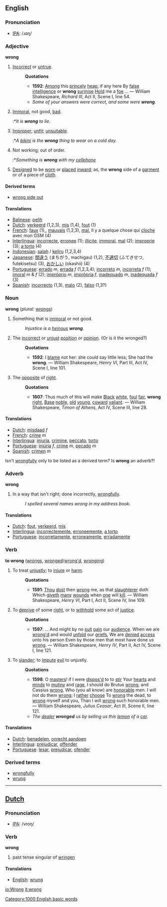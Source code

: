 ==English==

=== Pronunciation ===
*[[w:IPA|IPA]]: /ɹɑŋ/

===Adjective===
'''wrong''' <!--([[wronger]], [[wrongest]]) -->

#[[Incorrect]] or [[untrue]]. 
#:'''Quotations'''
#:*'''1592''': [[Among]] this [[princely]] [[heap]], if any here By [[false]] [[intelligence]] or '''wrong''' [[surmise]] [[Hold]] me a [[foe]] ... &mdash; William Shakespeare, ''Richard III'', Act II, Scene I, line 54.
#:*''Some of your answers were correct, and some were '''wrong'''.'' 
#[[Immoral]], not good, [[bad]]. 
#:*''It is '''wrong''' to lie.'' 
#[[Improper]]; [[unfit]]; [[unsuitable]]. 
#:*''A [[bikini]] is the '''wrong''' thing to wear on a cold day.'' 
#Not working; out of order.  <!-- Is this a verb sense? -->
#:*''Something is '''wrong''' with my [[cellphone]]'' 
#[[Design]]ed to be [[worn]] or [[place]]d [[inward]]; as, the '''wrong''' side of a [[garment]] or of a piece of [[cloth]].

====Derived terms====
* [[wrong side out]]

====Translations====
*[[Balinese]]: [[pelih]]
*[[Dutch]]: [[verkeerd]] (1,2,3), [[mis]] (1,4), [[fout]] (1)
*[[French]]: [[faux]] (1),, [[mauvais]] (1,2,3), [[mal]], Il y a quelque chose qui [[cloche]] avec mon GSM (4)
*[[Interlingua]]: [[incorrecte]], [[erronee]] (1); [[illicite]], [[immoral]], [[mal]] (2); [[improprie]] (3); [[a torto]] (4)
*[[Indonesian]]: [[salah]] / [[keliru]] (1,2,3,4)
*[[Japanese]]: [[間違う]] (まちがう, machigau) (1,2), [[不適切]] (ふてきせつ, futekisetsu) (3), [[おかしい]] (okashii) (4)
*[[Portuguese]]: [[errado]] ''m'', [[errada]] ''f'' (1,2,3,4); [[incorreto]] ''m'', [[incorreta]] ''f'' (1); [[imoral]] ''m'' & ''f'' (2); [[impróprio]] ''m'', [[imprópria]] ''f'', [[inadequado]] ''m'', [[inadequada]] ''f'' (3)
*[[Spanish]]: [[incorrecto]] (1,3), [[malo]] (2), [[falso]] (1,3?)

===Noun===
'''wrong'''  (''plural:'' [[wrongs]])
#Something that is [[immoral]] or not good. 
#:''Injustice is a [[heinous]] '''wrong'''.''
#The [[incorrect]] or [[unjust]] [[position]] or [[opinion]]. (Or is it the wronged?)
#:'''Quotations'''
#:*'''1592''': I [[blame]] not her: she could say little less; She had the '''wrong'''. &mdash; William Shakespeare, ''Henry VI'', Part III, Act IV, Scene I, line 101.
#The [[opposite]] of [[right]].
#:'''Quotations'''
#:*'''1607''': Thus much of this will make [[Black]] [[white]], [[foul]] [[fair]], '''wrong''' [[right]], [[Base]] [[noble]], [[old]] [[young]], [[coward]] [[valiant]]. &mdash; William Shakespeare, ''Timon of Athens'', Act IV, Scene III, line 28.

====Translations====
*[[Dutch]]: [[misdaad]] ''f''
*[[French]]: [[crime]] ''m''
*[[Interlingua]]: [[injuria]], [[crimine]], [[peccato]], [[torto]]
*[[Portuguese]]: [[injúria]] ''f'', [[crime]] ''m'', [[pecado]] ''m''
*[[Spanish]]: [[crimen]] ''m''

{{rfc}} Isn't [[wrongfully]] only to be listed as a derived term?  Is '''wrong''' an adverb?!
===Adverb===
'''wrong'''
#In a way that isn't right; done incorrectly, [[wrongfully]]. 
#:''I spelled several names wrong in my address book.'' 

====Translations====
*[[Dutch]]: [[fout]], [[verkeerd]], [[mis]]
*[[Interlingua]]: [[incorrectemente]], [[erroneemente]], [[a torto]]
*[[Portuguese]]: [[incorretamente]], [[erroneamente]], [[erradamente]]

===Verb===
'''to wrong''' ([[wrongs]], [[wronged]]/[[wrong'd]], [[wronging]])
#To treat [[unjustly]]; to [[injure]] or [[harm]].
#:'''Quotations'''
#:*'''1591''': [[Thou]] [[dost]] then [[wrong]] me, as that [[slaughterer]] doth Which [[giveth]] [[many]] [[wound]]s when [[one]] will [[kill]]. &mdash; William Shakespeare, ''Henry VI'', Part I, Act II, Scene IV, line 109.
#To [[deprive]] of some [[right]], or to [[withhold]] some act of [[justice]].
#:'''Quotations'''
#:*'''1597''': ... And might by no [[suit]] [[gain]] our [[audience]]. When we are [[wrong'd]] and would [[unfold]] our [[grief]]s, We are [[denied]] [[access]] unto his person Even by those men that most have done us [[wrong]]. &mdash; William Shakespeare, ''Henry IV'', Part II, Act IV, Scene I, line 121.
#To [[slander]]; to [[impute]] [[evil]] to unjustly.
#:'''Quotations'''
#:*'''1598''': O [[master]]s! if I were [[dispose|dispos'd]] to to [[stir]] Your [[heart]]s and [[mind]]s to [[mutiny]] and [[rage]], I should do Brutus [[wrong]], and Cassius [[wrong]], Who (you all know) are [[honorable]] men.  I will not do them [[wrong]]; I [[rather]] [[choose]] To [[wrong]] the dead, to [[wrong]] myself and you, Than I will [[wrong]] such honorable men. &mdash; William Shakespeare, ''Julius Ceasar'', Act III, Scene II, line 121.
#:*''The [[dealer]] '''wronged''' us by selling us this [[lemon]] of a [[car]].''

====Translations====
*[[Dutch]]: [[benadelen]], [[onrecht aandoen]]
*[[Interlingua]]: [[prejudicar]], [[offender]]
*[[Portuguese]]: [[lesar]], [[prejudicar]], [[ofender]]

===Derived terms===
*[[wrongfully]]
*[[wrung]]

----

==[[Dutch]]==
=== Pronunciation ===
*[[w:IPA|IPA]]: /vroŋ/
===Verb===
'''wrong'''
#past tense singular of [[wringen]]

====Translations====
*[[English]]: [[wrung]]
[[Category:1000 English basic words]]

[[io:Wrong]]
[[it:wrong]]